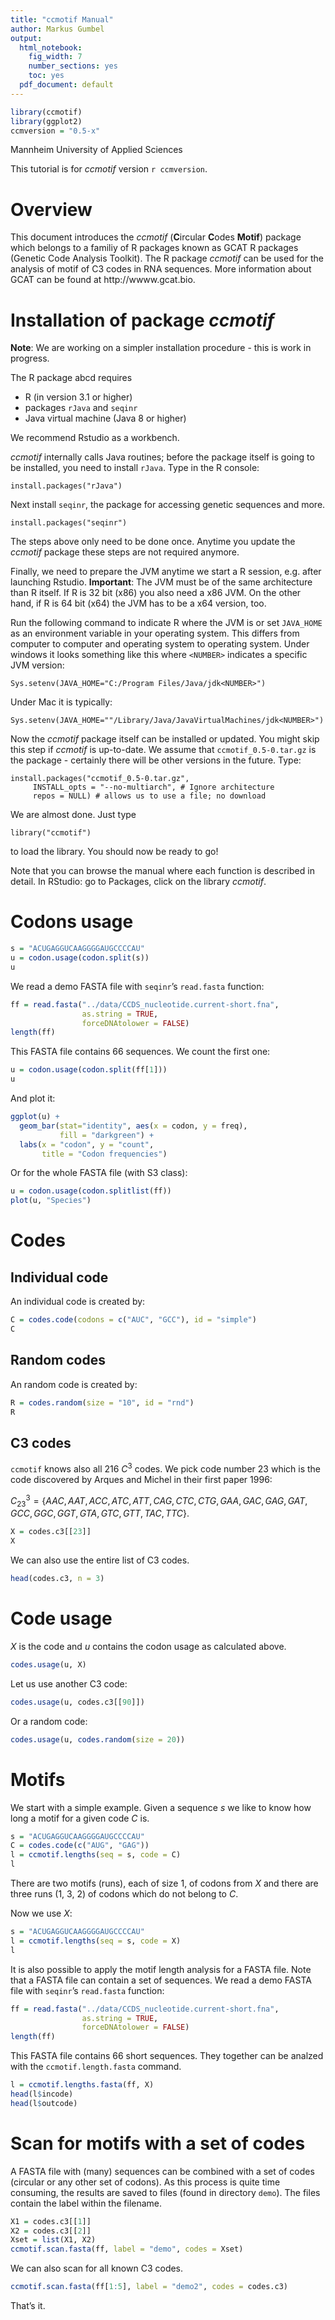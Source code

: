 ```yaml
---
title: "ccmotif Manual"
author: Markus Gumbel
output:
  html_notebook: 
    fig_width: 7
    number_sections: yes
    toc: yes
  pdf_document: default
---
```


```r
library(ccmotif)
library(ggplot2)
ccmversion = "0.5-x"
```


Mannheim University of Applied Sciences

This tutorial is for *ccmotif* version `r ccmversion`.

# Overview

This document introduces the *ccmotif* (**C**ircular **C**odes **Motif**) package which belongs to a familiy of R packages known as GCAT R packages (Genetic Code Analysis Toolkit). The R package *ccmotif* can be used for the analysis of motif of C3 codes in RNA sequences. More information about GCAT can be found at http://wwww.gcat.bio.

# Installation of package *ccmotif*

**Note**: We are working on a simpler installation procedure - this is work in progress.

The R package abcd requires

 * R (in version 3.1 or higher)
 * packages `rJava` and `seqinr`
 * Java virtual machine (Java 8 or higher)
 
We recommend Rstudio as a workbench.

*ccmotif* internally calls Java routines; before the package itself is going to be installed, you need to install `rJava`. Type in the R console:
```
install.packages("rJava")
```
Next install `seqinr`, the package for accessing genetic sequences and more.
```
install.packages("seqinr")
```

The steps above only need to be done once. Anytime you update the *ccmotif* package these steps are not required anymore.

Finally, we need to prepare the JVM anytime we start a R session, e.g. after launching Rstudio. **Important**: The JVM must be of the same architecture than R itself. If R is 32 bit (x86) you also need a x86 JVM. On the other hand, if R is 64 bit (x64) the JVM has to be a x64 version, too.

Run the following command to indicate R where the JVM is or set `JAVA_HOME` as an environment variable in your operating system. This differs from computer to computer and operating system to operating system. Under windows it looks something like this where `<NUMBER>` indicates a specific JVM version:
```
Sys.setenv(JAVA_HOME="C:/Program Files/Java/jdk<NUMBER>")
```
Under Mac it is typically:
```
Sys.setenv(JAVA_HOME=""/Library/Java/JavaVirtualMachines/jdk<NUMBER>")
```

Now the *ccmotif* package itself can be installed or updated. You might skip this step if *ccmotif* is up-to-date. We assume that `ccmotif_0.5-0.tar.gz` is the package - certainly there will be other versions in the future. Type:
```
install.packages("ccmotif_0.5-0.tar.gz", 
     INSTALL_opts = "--no-multiarch", # Ignore architecture
     repos = NULL) # allows us to use a file; no download
```
We are almost done. Just type
```
library("ccmotif")
```
to load the library. You should now be ready to go!

Note that you can browse the manual where each function is described in detail. In RStudio: go to Packages, click on the library *ccmotif*.

# Codons usage

```r
s = "ACUGAGGUCAAGGGGAUGCCCCAU"
u = codon.usage(codon.split(s))
u
```

We read a demo FASTA file with `seqinr`'s `read.fasta` function:
```r
ff = read.fasta("../data/CCDS_nucleotide.current-short.fna", 
                as.string = TRUE, 
                forceDNAtolower = FALSE)
length(ff)
```

This FASTA file contains 66 sequences. We count the first one:
```r
u = codon.usage(codon.split(ff[1]))
u
```
And plot it:
```r
ggplot(u) + 
  geom_bar(stat="identity", aes(x = codon, y = freq), 
           fill = "darkgreen") + 
  labs(x = "codon", y = "count", 
       title = "Codon frequencies")
```

Or for the whole FASTA file (with S3 class):
```r
u = codon.usage(codon.splitlist(ff))
plot(u, "Species")
```
# Codes

## Individual code

An individual code is created by:
```r
C = codes.code(codons = c("AUC", "GCC"), id = "simple")
C
```

## Random codes

An random code is created by:
```r
R = codes.random(size = "10", id = "rnd")
R
```

## C3 codes

`ccmotif` knows also all 216 $C^3$ codes. We pick code number 23 which is the code discovered by Arques and Michel in their first paper 1996:

$C^3_{23} = \{AAC,AAT,ACC,ATC,ATT,CAG,CTC,CTG,GAA,GAC,GAG,GAT,GCC,GGC,GGT,GTA,GTC,GTT,TAC,TTC\}$.
```r
X = codes.c3[[23]]
X
```

We can also use the entire list of C3 codes.
```r
head(codes.c3, n = 3)
```

# Code usage

$X$ is the code and $u$ contains the codon usage as calculated above.
```r
codes.usage(u, X)
```

Let us use another C3 code:
```r
codes.usage(u, codes.c3[[90]])
```

Or a random code:
```r
codes.usage(u, codes.random(size = 20))
```

# Motifs

We start with a simple example. Given a sequence $s$ we like to know how long a motif for a given code $C$ is.
```r
s = "ACUGAGGUCAAGGGGAUGCCCCAU"
C = codes.code(c("AUG", "GAG"))
l = ccmotif.lengths(seq = s, code = C)
l
```
There are two motifs (runs), each of size 1, of codons from $X$ and there are three runs (1, 3, 2) of codons which do not belong to $C$.

Now we use $X$:
```r
s = "ACUGAGGUCAAGGGGAUGCCCCAU"
l = ccmotif.lengths(seq = s, code = X)
l
```

It is also possible to apply the motif length analysis for a FASTA file. Note that a FASTA file can contain a set of sequences. We read a demo FASTA file with `seqinr`'s `read.fasta` function:
```r
ff = read.fasta("../data/CCDS_nucleotide.current-short.fna", 
                as.string = TRUE, 
                forceDNAtolower = FALSE)
length(ff)
```

This FASTA file contains 66 short sequences. They together can be analzed with the `ccmotif.length.fasta` command.

```r

l = ccmotif.lengths.fasta(ff, X)
head(l$incode)
head(l$outcode)
```

# Scan for motifs with a set of codes

A FASTA file with (many) sequences can be combined with a set of codes (circular or any other set of codons). As this process is quite time consuming, the results are saved to files (found in directory `demo`). The files contain the label within the filename.
```r
X1 = codes.c3[[1]]
X2 = codes.c3[[2]]
Xset = list(X1, X2)
ccmotif.scan.fasta(ff, label = "demo", codes = Xset)
```

We can also scan for all known C3 codes.
```r
ccmotif.scan.fasta(ff[1:5], label = "demo2", codes = codes.c3)
```

That's it.